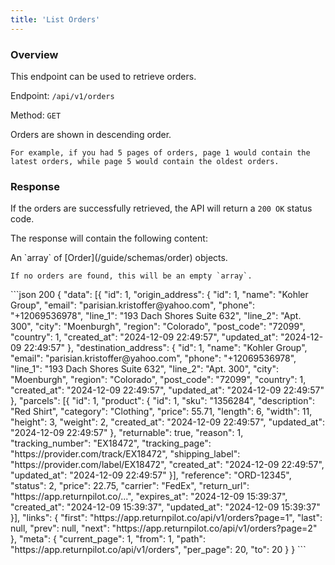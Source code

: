 ```yaml
---
title: 'List Orders'
---
```



### Overview

This endpoint can be used to retrieve orders.

Endpoint: `/api/v1/orders`

Method: `GET`

<Note>
    Orders are shown in descending order.

    For example, if you had 5 pages of orders, page 1 would contain the latest orders, while page 5 would contain the oldest orders.
</Note>

<PaginationNotice />

### Response

If the orders are successfully retrieved, the API will return a `200 OK` status code.

The response will contain the following content:

<ResponseField name="data" type="array" required>
    An `array` of [Order](/guide/schemas/order) objects.

    If no orders are found, this will be an empty `array`.
</ResponseField>

<PaginationResponseFields/>

<ResponseExample>
    ```json 200
    {
        "data": [{
            "id": 1,
            "origin_address": {
                "id": 1,
                "name": "Kohler Group",
                "email": "parisian.kristoffer@yahoo.com",
                "phone": "+12069536978",
                "line_1": "193 Dach Shores Suite 632",
                "line_2": "Apt. 300",
                "city": "Moenburgh",
                "region": "Colorado",
                "post_code": "72099",
                "country": 1,
                "created_at": "2024-12-09 22:49:57",
                "updated_at": "2024-12-09 22:49:57"
            },
            "destination_address": {
                "id": 1,
                "name": "Kohler Group",
                "email": "parisian.kristoffer@yahoo.com",
                "phone": "+12069536978",
                "line_1": "193 Dach Shores Suite 632",
                "line_2": "Apt. 300",
                "city": "Moenburgh",
                "region": "Colorado",
                "post_code": "72099",
                "country": 1,
                "created_at": "2024-12-09 22:49:57",
                "updated_at": "2024-12-09 22:49:57"
            },
            "parcels": [{
                "id": 1,
                "product": {
                    "id": 1,
                    "sku": "1356284",
                    "description": "Red Shirt",
                    "category": "Clothing",
                    "price": 55.71,
                    "length": 6,
                    "width": 11,
                    "height": 3,
                    "weight": 2,
                    "created_at": "2024-12-09 22:49:57",
                    "updated_at": "2024-12-09 22:49:57"
                },
                "returnable": true,
                "reason": 1,
                "tracking_number": "EX18472",
                "tracking_page": "https://provider.com/track/EX18472",
                "shipping_label": "https://provider.com/label/EX18472",
                "created_at": "2024-12-09 22:49:57",
                "updated_at": "2024-12-09 22:49:57"
            }],
            "reference": "ORD-12345",
            "status": 2,
            "price": 22.75,
            "carrier": "FedEx",
            "return_url": "https://app.returnpilot.co/...",
            "expires_at": "2024-12-09 15:39:37",
            "created_at": "2024-12-09 15:39:37",
            "updated_at": "2024-12-09 15:39:37"
        }],
        "links": {
            "first": "https://app.returnpilot.co/api/v1/orders?page=1",
            "last": null,
            "prev": null,
            "next": "https://app.returnpilot.co/api/v1/orders?page=2"
        },
        "meta": {
            "current_page": 1,
            "from": 1,
            "path": "https://app.returnpilot.co/api/v1/orders",
            "per_page": 20,
            "to": 20
        }
    }
    ```
</ResponseExample>
